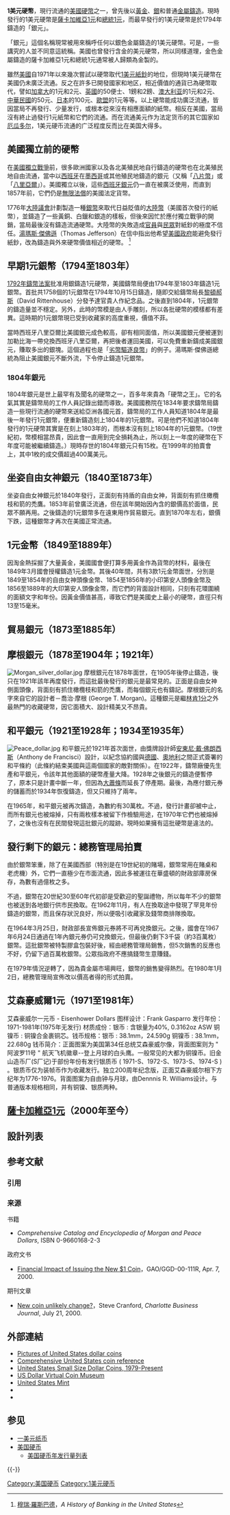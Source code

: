 {{noteTA
|1 = zh:托马斯;zh-hans:托马斯;zh-hant:托馬斯;zh-tw:湯瑪斯;zh-hk:湯瑪斯;zh-mo:湯瑪斯;
|2 = zh:杰斐逊;zh-hans:杰斐逊;zh-hant:傑斐遜;zh-tw:傑佛遜;zh-hk:傑佛遜;zh-mo:傑佛遜;
}}
{{For|1849至1899年间出产的同面额金质硬币|1美元金币}}
{{Infobox Coin
|国家 = 美国
|面额 = 1美元
|价值 = 1
|单位 = [[美元|美元]]
|重量盎司 = 0.260
|重量 = 8.100
|直径英寸 = 1.043
|直径 = 26.5 
|厚度英寸 = 0.079
|厚度 = 2.00 
|边缘 = 光滑
|材料 = 88.5% [[铜|铜]]<br />6% [[鋅|鋅]]<br />3.5% [[锰|锰]]<br />2% [[镍|镍]]
|铸造年份 = 2007至今 
|正面 = John_Adams_Presidential_%241_Coin_obverse.png
|正面图案 = 美国总统肖像，每3个月发行1种新币
|正面设计师 = 乔·曼纳 (Joe Menna)
|正面设计日期 = 2005年
|背面 = Presidential dollar coin reverse.png
|背面图案 = [[自由女神|自由女神]]
|背面设计师 = 唐·埃瓦哈特 (Don Everhart)
|背面设计日期 = 2005年
}}

'''1美元硬幣'''，現行流通的[[美國硬幣|美國硬幣]]之一，曾先後以[[黃金|黃金]]、[[銀|銀]]和普通[[金屬|金屬]][[鑄造|鑄造]]。現時發行的1美元硬幣是[[薩卡加維亞1元|薩卡加維亞1元]]和[[總統1元|總統1元]]，而最早發行的1美元硬幣是於1794年鑄造的「銀元」。

「銀元」這個名稱現常被用來稱呼任何以銀色金屬鑄造的1美元硬幣。可是，一些講究的人並不同意這統稱。美國也曾發行含金的美元硬幣，所以同樣道理，金色金屬鑄造的薩卡加維亞1元和總統1元通常被人歸類為金製的。

雖然[[美國|美國]]自1971年以來幾次嘗試以硬幣取代[[一美元紙幣|1美元紙鈔]]的地位，但現時1美元硬幣在美國仍未廣泛流通。反之在許多已開發國家和地区，相近價值的通貨已為硬幣取代，譬如[[加拿大|加拿大]]的1元和2元、[[英國|英國]]的50便士、1鎊和2鎊、[[澳大利亚|澳大利亚]]的1元和2元、[[中華民國|中華民國]]的50元、[[日本|日本]]的100元、[[歐盟|歐盟]]的1元等等。以上硬幣能成功廣泛流通，皆因當局不再發行、少量发行，或根本從來沒有相應面額的紙幣。相反在美國，當局沒有終止過發行1元紙幣和它們的流通。而在流通美元作为法定货币的其它国家如[[厄瓜多尔|厄瓜多尔]]，1美元硬币流通的广泛程度反而比在美国大得多。

== 美國獨立前的硬幣 ==
在[[美國獨立戰爭|美國獨立戰爭]]前，很多歐洲國家以及各北美殖民地自行鑄造的硬幣也在北美殖民地自由流通，當中以[[西班牙|西班牙]]在[[墨西哥|墨西哥]]或其他殖民地鑄造的銀元（又稱「[[八片幣|八片幣]]」或「[[八里亞爾|八里亞爾]]」）。美國獨立以後，這些[[西班牙銀元|西班牙銀元]]仍一直在被廣泛使用，而直到1857年前，它們仍是[[無限法償|無限法償]]的美國法定貨幣。

1776年[[大陸議會|大陸議會]]計劃製造一種[[銀幣|銀幣]]來取代日益貶值的[[大陸幣|大陸幣]]（美國首次發行的紙幣），並鑄造了一些黃銅、白鑞和銀造的樣板，但後來因忙於應付獨立戰爭的開銷，當局最後沒有鑄造流通硬幣。大陸幣的失敗造成[[官員|官員]]與[[群眾|民眾]]對紙鈔的極度不信任。[[湯瑪斯·傑佛遜|湯瑪斯·傑佛遜]]（Thomas Jefferson）在信中指出他希望[[美國政府|美國政府]]能避免發行紙鈔，改為鑄造與外來硬幣價值相近的硬幣。
<ref>[[穆瑞·羅斯巴德|穆瑞·羅斯巴德]]，''A History of Banking in the United States''</ref>

== 早期1元銀幣（1794至1803年） ==
{{main|飄髮自由女神1美元硬幣}}
{{main|波浪頭像銀元}}
[[1792年鑄幣法案|1792年鑄幣法案]]批准用銀鑄造1元硬幣，美國鑄幣局便由1794年至1803年鑄造1元銀幣。首批共1758個的1元銀幣在1794年10月15日鑄造，隨即交給鑄幣局長[[黎頓郝斯|黎頓郝斯]]（David Rittenhouse）分發予達官貴人作紀念品。之後直到1804年，1元銀幣的鑄造量並不穩定。另外，此時的幣模是由人手雕刻，所以各批硬幣的模樣都有差異。這時期的1元銀幣現已受到收藏家的高度重視，價值不菲。

當時西班牙八里亞爾比美國銀元成色較高，卻有相同面值，所以美國銀元便被運到加勒比海一帶兌換西班牙八里亞爾，再把後者運回美國，可以免費重新鑄成美國銀元，賺取多出的銀塊。這個過程也是「[[劣幣驅逐良幣|劣幣驅逐良幣]]」的例子。湯瑪斯·傑佛遜總統為阻止美國銀元不斷外流，下令停止鑄造1元銀幣。

=== 1804年銀元 ===
1804年銀元是世上最罕有及聞名的硬幣之一，百多年來貴為「硬幣之王」。它的名氣其實是鑄幣局的工作人員記錄出錯而導致。美國國務院在1834年要求鑄幣局鑄造一些現行流通的硬幣來送給亞洲各國元首，鑄幣局的工作人員知道1804年是最後一年發行1元銀幣，便重新鑄造刻上1804年的1元銀幣。可是他們不知道1804年發行的1元硬幣其實是在刻上1803年的，而根本沒有刻上1804年的1元銀幣。（19世紀初，幣模相當昂貴，因此會一直用到完全損耗為止，所以刻上一年度的硬幣在下年度可能被繼續鑄造。）現時存世的1804年銀元只有15枚。在1999年的拍賣會上，其中1枚的成交價超過400萬美元。

== 坐姿自由女神銀元（1840至1873年） ==
{{main|坐姿自由女神銀元}}
坐姿自由女神銀元於1840年發行，正面刻有持盾的自由女神，背面刻有抓住橄欖枝和箭的禿鷹。1853年前曾廣泛流通，但在該年開始因內含的銀價高於面值，民眾不願再用。之後鑄造的1元銀幣多在遠東用作貿易銀元。直到1870年左右，銀價下跌，這種銀幣才再次在美國正常流通。

== 1元金幣（1849至1889年） ==
因淘金熱採掘了大量黃金，美國國會便打算多用黃金作為貨幣的材料，最後在1849年3月國會授權鑄造1元金幣。其後40年間，共有3款1元金幣面世，分別是1849至1854年的自由女神頭像金幣、1854至1856年的小印第安人頭像金幣及1856至1889年的大印第安人頭像金幣，而它們的背面設計相同，只刻有花環圍繞的面額文字和年份。因黃金價值甚高，導致它們是美國史上最小的硬幣，直徑只有13至15毫米。

== 貿易銀元（1873至1885年） ==
{{main|貿易銀元}}

== 摩根銀元（1878至1904年；1921年） ==
{{main|摩根銀元}}
[[File:Morgan_silver_dollar.jpg|thumb]]
摩根銀元在1878年面世，在1905年後停止鑄造，後只在1921年該年再度發行，而這批最後發行的銀元是最常見的。正面是自由女神側面頭像，背面刻有抓住橄欖枝和箭的禿鷹，而每個銀元也有鑄記。摩根銀元的名字來自它的設計者－喬治·摩根 (George T. Morgan)。這種銀元是繼[[林肯1分|林肯1分]]之外最熱門的收藏硬幣，因它面積大、設計精美又不昂貴。

== 和平銀元（1921至1928年；1934至1935年） ==
{{main|和平銀元}}
[[File:Peace_dollar.jpg|thumb]]
和平銀元於1921年首次面世，由獎牌設計師[[安東尼·戴·佛朗西斯|安東尼·戴·佛朗西斯]]（Anthony de Francisci）設計，以紀念協約國與[[德國|德國]]、[[奧地利|奧地利]]之間正式簽署的和平條約（此條約結束美國與這兩個國家的敵對關係）。在1922年，鑄幣廠優先生產和平銀元，令該年其他面額的硬幣產量大降。1928年之後銀元的鑄造便暫停了，原本只是計畫中斷一年，但因為[[經濟大蕭條|大蕭條]]而延長了停產期。最後，為應付銀元券的儲蓄而於1934年恢復鑄造，但又只維持了兩年。

在1965年，和平銀元被再次鑄造，為數約有30萬枚。不過，發行計畫卻被中止，而所有銀元也被熔掉，只有兩枚樣本被留下作檢驗用途，在1970年它們也被熔掉了，之後也沒有在民間發現這批銀元的蹤跡。現時如果擁有這批硬幣是違法的。

== 發行剩下的銀元：總務管理局拍賣 ==
由於銀幣笨重，除了在美國西部（特別是在19世紀初的賭場，銀幣常用在賭桌和老虎機）外，它們一直極少在市面流通，因此多被運往在華盛頓的財政部庫房保存，為數有過億枚之多。

不過，銀幣在20世紀30至60年代初卻是受歡迎的聖誕禮物，所以每年不少的銀幣也被送到各地銀行供市民換取。在1962年11月，有人在換取途中發現了罕見年份鑄造的銀幣，而且保存狀況良好，所以便吸引收藏家及錢幣商排隊換取。

在1964年3月25日，財政部長宣佈銀元券將不可再兌換銀元。之後，國會在1967年6月24日通過在1年內銀元券仍可兌換銀元，但最後仍剩下3千袋（約3百萬枚）銀幣。這批銀幣被特製膠盒包裝好後，經由總務管理局銷售，但5次銷售的反應也不好，仍留下過百萬枚銀幣。公眾指政府不應搞錢幣生意賺錢。

在1979年情況逆轉了，因為貴金屬市場興旺，銀幣的銷售變得熱烈。在1980年1月2日，總務管理局宣佈改以價高者得的形式拍賣。

== 艾森豪威爾1元（1971至1981年） ==
艾森豪威尔一元币 - Eisenhower Dollars 图样设计：Frank Gasparro 发行年份：1971-1981年(1975年无发行) 材质成份：银币 : 含银量为40%, 0.3162oz ASW 铜镍币 : 铜镍合金裹铜芯。钱币规格：银币 : 38.1mm，24.590g 铜镍币 : 38.1mm，22.680g 钱币简介：正面图案为美国第34任总统艾森豪威尔像，背面图案则为 " 阿波罗11号 " 航天飞机徽章--登上月球的白头鹰。一般常见的大都为铜镍币。旧金山造币厂(S厂记)于部份年份有发行银质币 ( 1971-S、1972-S、1973-S、1974-S ) 。银质币仅为装帧币作为收藏发行。独立200周年纪念版，正面艾森豪威尔相下方纪年为1776-1976。背面图案为自由钟与月球，由Dennnis R. Williams设计。与普通版本规格相同，并有铜镍、银质两种。

== [[薩卡加維亞1元|薩卡加維亞1元]]（2000年至今） ==

== 設計列表 ==

== 参考文献 ==
=== 引用 ===
{{Reflist|2}}

=== 来源 ===
;书籍
* ''Comprehensive Catalog and Encyclopedia of Morgan and Peace Dollars'', ISBN 0-9660168-2-3

;政府文书
* [http://www.gao.gov/archive/2000/gg00111r.pdf Financial Impact of Issuing the New $1 Coin]{{Wayback|url=http://www.gao.gov/archive/2000/gg00111r.pdf |date=20190609212830 }}，GAO/GGD-00-111R, Apr. 7, 2000.

;期刊文章
* [http://www.bizjournals.com/charlotte/stories/2000/07/24/story3.html New coin unlikely change?]{{Wayback|url=http://www.bizjournals.com/charlotte/stories/2000/07/24/story3.html |date=20200809221339 }}，Steve Cranford, ''Charlotte Business Journal'', July 21, 2000.

== 外部連結 ==
{{Commonscat|Dollar coins of the United States}}
* [https://web.archive.org/web/19990508172238/http://www.acoin.com/regular1d.htm Pictures of United States dollar coins]
* [http://www.coinfacts.com Comprehensive United States coin reference]{{Wayback|url=http://www.coinfacts.com/ |date=20031119064137 }}
* [http://smalldollars.com/ United States Small Size Dollar Coins, 1979-Present]{{Wayback|url=http://smalldollars.com/ |date=20160623183853 }}
* [https://web.archive.org/web/20071008065522/http://www.thestujoecollection.net/index.php?f=40 US Dollar Virtual Coin Museum]
* [http://www.usmint.gov/ United States Mint]{{Wayback|url=http://www.usmint.gov/ |date=20201212053450 }}
* {{cite news |url = http://www.boston.com/news/nation/washington/articles/2005/12/14/new_coins_will_depict_dead_former_presidents/ |title = New coins will depict dead former presidents |date = December 14, 2005 |publisher = The Boston Globe |accessdate = 2007-06-08 |archive-date = 2016-03-04 |archive-url = https://web.archive.org/web/20160304104923/http://www.boston.com/news/nation/washington/articles/2005/12/14/new_coins_will_depict_dead_former_presidents/ |dead-url = no }}
* {{cite news |url = http://www.usatoday.com/money/2005-12-15-coins-usat_x.htm |title = Dollar coin series will feature presidents |date = December 15, 2005 |publisher = USA Today |accessdate = 2007-06-08 |archive-date = 2012-05-19 |archive-url = https://web.archive.org/web/20120519113252/http://www.usatoday.com/money/2005-12-15-coins-usat_x.htm |dead-url = no }}
 
== 参见 ==
{{Portal box|美国}}
* [[一美元纸币|一美元纸币]]
* [[美国硬币|美国硬币]]
** [[美国硬币年发行量列表|美国硬币年发行量列表]]

{{-}}
{{US_currency_and_coinage}}
{{美国硬币}}

[[Category:美国硬币|Category:美国硬币]]
[[Category:1美元硬币|Category:1美元硬币]]